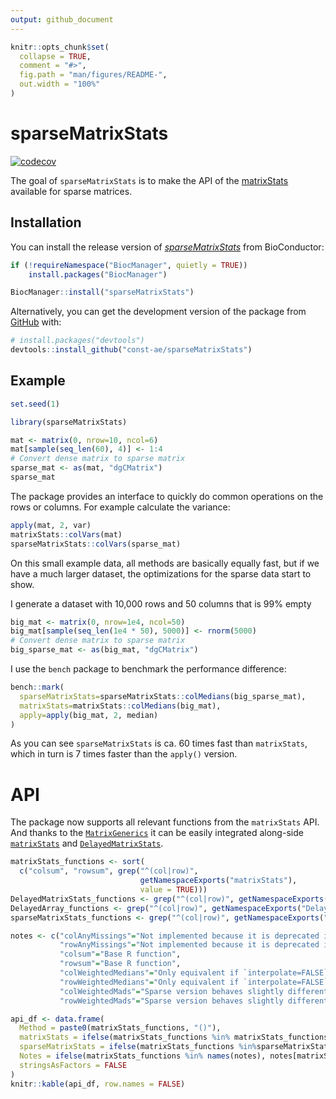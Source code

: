 ```yaml
---
output: github_document
---
```


<!-- README.md is generated from README.Rmd. Please edit that file -->

```r
knitr::opts_chunk$set(
  collapse = TRUE,
  comment = "#>",
  fig.path = "man/figures/README-",
  out.width = "100%"
)
```
# sparseMatrixStats

<!-- badges: start -->
[![codecov](https://codecov.io/gh/const-ae/sparseMatrixStats/branch/master/graph/badge.svg)](https://codecov.io/gh/const-ae/sparseMatrixStats)

<!-- badges: end -->

The goal of `sparseMatrixStats` is to make the API of the [matrixStats](https://github.com/HenrikBengtsson/matrixStats) available
for sparse matrices.

## Installation

You can install the release version of *[sparseMatrixStats](https://bioconductor.org/packages/sparseMatrixStats)* from BioConductor:

``` r
if (!requireNamespace("BiocManager", quietly = TRUE))
    install.packages("BiocManager")

BiocManager::install("sparseMatrixStats")
```

Alternatively, you can get the development version of the package from [GitHub](https://github.com/const-ae/sparseMatrixStats) with:

``` r
# install.packages("devtools")
devtools::install_github("const-ae/sparseMatrixStats")
```


## Example

```r
set.seed(1)
```


```r
library(sparseMatrixStats)
```


```r
mat <- matrix(0, nrow=10, ncol=6)
mat[sample(seq_len(60), 4)] <- 1:4
# Convert dense matrix to sparse matrix
sparse_mat <- as(mat, "dgCMatrix")
sparse_mat
```

The package provides an interface to quickly do common operations on the rows or columns. For example calculate
the variance:

```r
apply(mat, 2, var)
matrixStats::colVars(mat)
sparseMatrixStats::colVars(sparse_mat)
```

On this small example data, all methods are basically equally fast, but if we have a much larger dataset, the 
optimizations for the sparse data start to show.

I generate a dataset with 10,000 rows and 50 columns that is 99% empty

```r
big_mat <- matrix(0, nrow=1e4, ncol=50)
big_mat[sample(seq_len(1e4 * 50), 5000)] <- rnorm(5000)
# Convert dense matrix to sparse matrix
big_sparse_mat <- as(big_mat, "dgCMatrix")
```

I use the `bench` package to benchmark the performance difference:

```r
bench::mark(
  sparseMatrixStats=sparseMatrixStats::colMedians(big_sparse_mat),
  matrixStats=matrixStats::colMedians(big_mat),
  apply=apply(big_mat, 2, median)
)
```


As you can see `sparseMatrixStats` is ca. 60 times fast than `matrixStats`, which in turn is 7 times faster than the `apply()` version.





# API

The package now supports all relevant functions from the `matrixStats` API. And thanks to the [`MatrixGenerics`](https://bioconductor.org/packages/MatrixGenerics/) it can be easily integrated along-side [`matrixStats`](https://cran.r-project.org/package=matrixStats) and [`DelayedMatrixStats`](https://bioconductor.org/packages/DelayedMatrixStats/).

```r
matrixStats_functions <- sort(
  c("colsum", "rowsum", grep("^(col|row)", 
                             getNamespaceExports("matrixStats"), 
                             value = TRUE)))
DelayedMatrixStats_functions <- grep("^(col|row)", getNamespaceExports("DelayedMatrixStats"), value=TRUE)
DelayedArray_functions <- grep("^(col|row)", getNamespaceExports("DelayedArray"), value=TRUE)
sparseMatrixStats_functions <- grep("^(col|row)", getNamespaceExports("sparseMatrixStats"), value=TRUE)

notes <- c("colAnyMissings"="Not implemented because it is deprecated in favor of `colAnyNAs()`",
           "rowAnyMissings"="Not implemented because it is deprecated in favor of `rowAnyNAs()`",
           "colsum"="Base R function",
           "rowsum"="Base R function",
           "colWeightedMedians"="Only equivalent if `interpolate=FALSE`",
           "rowWeightedMedians"="Only equivalent if `interpolate=FALSE`",
           "colWeightedMads"="Sparse version behaves slightly differently, because it always uses `interpolate=FALSE`.",
           "rowWeightedMads"="Sparse version behaves slightly differently, because it always uses `interpolate=FALSE`.")

api_df <- data.frame(
  Method = paste0(matrixStats_functions, "()"),
  matrixStats = ifelse(matrixStats_functions %in% matrixStats_functions, "✔", "❌"),
  sparseMatrixStats = ifelse(matrixStats_functions %in%sparseMatrixStats_functions, "✔", "❌"),
  Notes = ifelse(matrixStats_functions %in% names(notes), notes[matrixStats_functions], ""),
  stringsAsFactors = FALSE
)
knitr::kable(api_df, row.names = FALSE)

```


